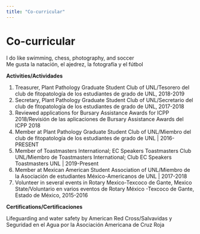 ```yaml
---
title: "Co-curricular"
---
```

  
# Co-curricular 

I do like swimming, chess, photography, and soccer  
Me gusta la natación, el ajedrez, la fotografía y el fútbol


**Activities/Actividades**  

1. Treasurer, Plant Pathology Graduate Student Club  of UNL/Tesorero del club de fitopatología de los estudiantes de grado de UNL, 2018-2019
2. Secretary, Plant Pathology Graduate Student Club of UNL/Secretario del club de fitopatología de los estudiantes de grado de UNL, 2017-2018  
3. Reviewed applications for Bursary Assistance Awards for ICPP 2018/Revisión de las aplicaciones de Bursary Assistance Awards del ICPP 2018
4. Member at Plant Pathology Graduate Student Club of UNL/Miembro del club de fitopatología de los estudiantes de grado de UNL | 2016-PRESENT
5. Member of Toastmasters International; EC Speakers Toastmasters Club UNL/Miembro de Toastmasters International; Club EC Speakers Toastmasters UNL | 2019-Present
6. Member at Mexican American Student Association of UNL/Miembro de la Asociación de estudiantes México-Americanos de UNL | 2017-2018  
7. Volunteer in several events in Rotary Mexico-Texcoco de Gante, Mexico State/Voluntario en varios eventos de Rotary México -Texcoco de Gante, Estado de México,  2015-2016  

**Certifications/Certificaciones** 

Lifeguarding and water safety by American Red Cross/Salvavidas y Seguridad en el Agua por la Asociación Americana de Cruz Roja

